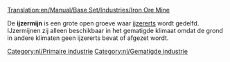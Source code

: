 [[Translation:en/Manual/Base Set/Industries/Iron Ore Mine]]

{{nl/Industrieën|image=en/Ironoremine.png
|name=IJzermijn
|climates=[[nl/Manual/Klimaat#gematigd|Gematigd]]
|accepts=Niets
|produces=[[nl/Manual/Base Set/Cargos/IJzererts|IJzererts]]
}}
De '''ijzermijn''' is een grote open groeve waar [[nl/Manual/Base Set/Cargos/IJzererts|ijzererts]] wordt gedelfd. IJzermijnen zij alleen beschikbaar in het gematigde klimaat omdat de grond in andere klimaten geen ijzererts bevat of afgezet wordt.

{{nl/Navbox Industrieën}}
[[Category:nl/Primaire industrie]]
[[Category:nl/Gematigde industrie]]